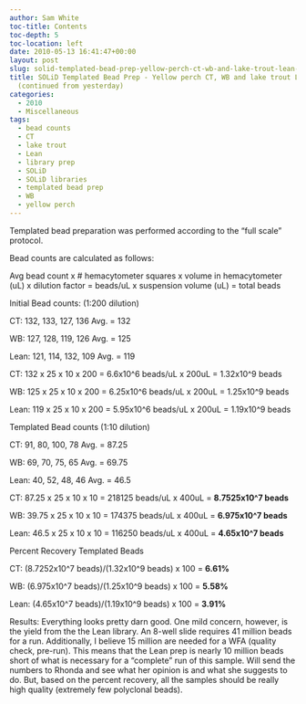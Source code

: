 ```yaml
---
author: Sam White
toc-title: Contents
toc-depth: 5
toc-location: left
date: 2010-05-13 16:41:47+00:00
layout: post
slug: solid-templated-bead-prep-yellow-perch-ct-wb-and-lake-trout-lean-libraries-continued-from-yesterday
title: SOLiD Templated Bead Prep - Yellow perch CT, WB and lake trout Lean libraries
  (continued from yesterday)
categories:
  - 2010
  - Miscellaneous
tags:
  - bead counts
  - CT
  - lake trout
  - Lean
  - library prep
  - SOLiD
  - SOLiD libraries
  - templated bead prep
  - WB
  - yellow perch
---
```


Templated bead preparation was performed according to the "full scale" protocol.

Bead counts are calculated as follows:

Avg bead count x # hemacytometer squares x volume in hemacytometer (uL) x dilution factor = beads/uL x suspension volume (uL) = total beads

Initial Bead counts: (1:200 dilution)

CT: 132, 133, 127, 136 Avg. = 132

WB: 127, 128, 119, 126 Avg. = 125

Lean: 121, 114, 132, 109 Avg. = 119

CT: 132 x 25 x 10 x 200 = 6.6x10^6 beads/uL x 200uL = 1.32x10^9 beads

WB: 125 x 25 x 10 x 200 = 6.25x10^6 beads/uL x 200uL = 1.25x10^9 beads

Lean: 119 x 25 x 10 x 200 = 5.95x10^6 beads/uL x 200uL = 1.19x10^9 beads

Templated Bead counts (1:10 dilution)

CT: 91, 80, 100, 78 Avg. = 87.25

WB: 69, 70, 75, 65 Avg. = 69.75

Lean: 40, 52, 48, 46 Avg. = 46.5

CT: 87.25 x 25 x 10 x 10 = 218125 beads/uL x 400uL = **8.7525x10^7 beads**

WB: 39.75 x 25 x 10 x 10 = 174375 beads/uL x 400uL = **6.975x10^7 beads**

Lean: 46.5 x 25 x 10 x 10 = 116250 beads/uL x 400uL = **4.65x10^7 beads**

Percent Recovery Templated Beads

CT: (8.7252x10^7 beads)/(1.32x10^9 beads) x 100 = **6.61%**

WB: (6.975x10^7 beads)/(1.25x10^9 beads) x 100 = **5.58%**

Lean: (4.65x10^7 beads)/(1.19x10^9 beads) x 100 = **3.91%**

Results: Everything looks pretty darn good. One mild concern, however, is the yield from the the Lean library. An 8-well slide requires 41 million beads for a run. Additionally, I believe 15 million are needed for a WFA (quality check, pre-run). This means that the Lean prep is nearly 10 million beads short of what is necessary for a "complete" run of this sample. Will send the numbers to Rhonda and see what her opinion is and what she suggests to do. But, based on the percent recovery, all the samples should be really high quality (extremely few polyclonal beads).
